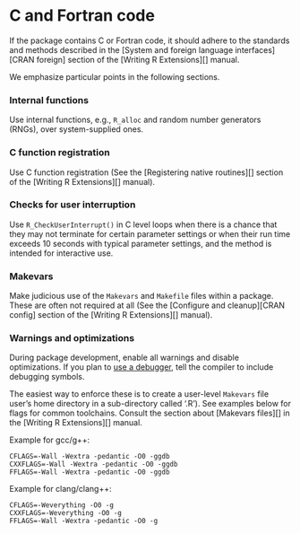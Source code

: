 # C and Fortran code {#c-fortran}

If the package contains C or Fortran code, it should adhere to the standards and
methods described in the [System and foreign language interfaces][CRAN foreign]
section of the [Writing R Extensions][] manual.

We emphasize particular points in the following sections.

### Internal functions

Use internal <i class="fab fa-r-project"></i> functions, e.g., `R_alloc` and random number generators (RNGs), over system-supplied ones.

### C function registration

Use C function registration (See the [Registering native routines][] section of
the [Writing R Extensions][] manual).


### Checks for user interruption

Use `R_CheckUserInterrupt()` in C level loops when there is a chance that they may not terminate for certain parameter settings or when their run time exceeds 10 seconds with typical parameter settings, and the method is intended for interactive use.

### Makevars

Make judicious use of the `Makevars` and `Makefile` files within a package.
These are often not required at all (See the [Configure and cleanup][CRAN config] section of the [Writing R Extensions][] manual).

### Warnings and optimizations

During package development, enable all warnings and disable optimizations.
If you plan to [use a debugger](#debugging-cc-code), tell the compiler to
include debugging symbols.

The easiest way to enforce these is to create a user-level `Makevars` file user’s home directory in a sub-directory called ‘.R’). See examples below for flags for common toolchains.
Consult the section about [Makevars files][] in the [Writing R Extensions][] manual.

Example for gcc/g++:

```
CFLAGS=-Wall -Wextra -pedantic -O0 -ggdb
CXXFLAGS=-Wall -Wextra -pedantic -O0 -ggdb
FFLAGS=-Wall -Wextra -pedantic -O0 -ggdb
```

Example for clang/clang++:

```
CFLAGS=-Weverything -O0 -g
CXXFLAGS=-Weverything -O0 -g
FFLAGS=-Wall -Wextra -pedantic -O0 -g
```


